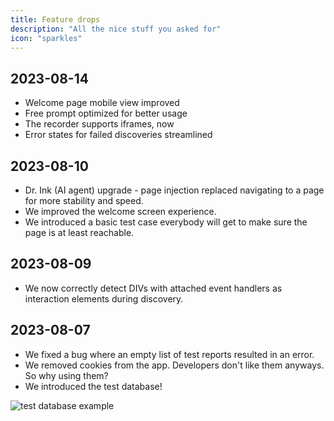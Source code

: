 ```yaml
---
title: Feature drops
description: "All the nice stuff you asked for"
icon: "sparkles"
---
```


## 2023-08-14

- Welcome page mobile view improved
- Free prompt optimized for better usage
- The recorder supports iframes, now
- Error states for failed discoveries streamlined

## 2023-08-10

- Dr. Ink (AI agent) upgrade - page injection replaced navigating to a page for more stability and speed.
- We improved the welcome screen experience.
- We introduced a basic test case everybody will get to make sure the page is at least reachable.

## 2023-08-09

- We now correctly detect DIVs with attached event handlers as interaction elements during discovery.

## 2023-08-07

- We fixed a bug where an empty list of test reports resulted in an error.
- We removed cookies from the app. Developers don't like them anyways. So why using them?
- We introduced the test database!

<Frame caption="Example test cases displayed within a test database, screenshot 08/2023">
  <img src="images/test-database-example.png" alt="test database example" />
</Frame>
